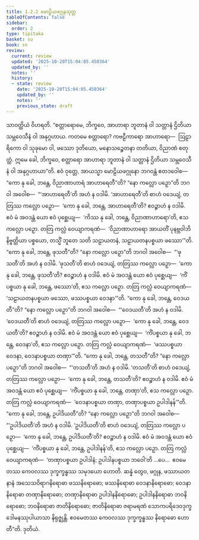 ```yaml
---
title: 1.2.2 မောဠိယဖဂ္ဂုနသုတ္တ
tableOfContents: false
sidebar:
  order: 2
type: tipitaka
basket: su
book: sn
review:
  current: review
  updated: '2025-10-20T15:04:05.450364'
  updated_by: ''
  notes: ''
  history:
  - state: review
    date: '2025-10-20T15:04:05.450364'
    updated_by: ''
    notes: ''
    previous_state: draft
---
```



<DynamicBreadcrumb />


<ReviewStatus review={frontmatter.review} showDetails={true} />

<HypothesisAnnotation frontmatter={frontmatter} />

<Division number="12" book="sn" e="ch" v="18" p="281">

<Paragraph number="72" book="sn">
သာဝတ္ထိယံ ဝိဟရတိ. “စတ္တာရောမေ, ဘိက္ခဝေ, အာဟာရာ ဘူတာနံ ဝါ သတ္တာနံ ဌိတိယာ သမ္ဘဝေသီနံ ဝါ အနုဂ္ဂဟာယ. ကတမေ စတ္တာရော? ကဗဠီကာရော အာဟာရော—  ဩဠာရိကော ဝါ သုခုမော ဝါ, ဖဿော ဒုတိယော, မနောသဉ္စေတနာ တတိယာ, ဝိညာဏံ စတုတ္ထံ. ဣမေ ခေါ, ဘိက္ခဝေ, စတ္တာရော အာဟာရာ ဘူတာနံ ဝါ သတ္တာနံ ဌိတိယာ သမ္ဘဝေသီနံ ဝါ အနုဂ္ဂဟာယာ”တိ.
</Paragraph>

<Paragraph number="73" book="sn">
ဧဝံ ဝုတ္တေ, အာယသ္မာ မောဠိယဖဂ္ဂုနော ဘဂဝန္တံ ဧတဒဝေါစ—  “ကော နု ခေါ, ဘန္တေ, ဝိညာဏာဟာရံ အာဟာရေတီ”တိ? “နော ကလ္လော ပဉှော”တိ ဘဂဝါ အဝေါစ—  “‘အာဟာရေတီ’တိ အဟံ န ဝဒါမိ. ‘အာဟာရေတီ’တိ စာဟံ ဝဒေယျံ, တတြဿ ကလ္လော ပဉှော—  ‘ကော နု ခေါ, ဘန္တေ, အာဟာရေတီ’တိ? ဧဝဉ္စာဟံ န ဝဒါမိ. ဧဝံ မံ အဝဒန္တံ ယော ဧဝံ ပုစ္ဆေယျ—  ‘ကိဿ နု ခေါ, ဘန္တေ, ဝိညာဏာဟာရော’တိ, ဧသ ကလ္လော ပဉှော. တတြ ကလ္လံ ဝေယျာကရဏံ—  ‘ဝိညာဏာဟာရော အာယတိံ ပုနဗ္ဘဝါဘိနိဗ္ဗတ္တိယာ ပစ္စယော, တသ္မိံ ဘူတေ သတိ သဠာယတနံ, သဠာယတနပစ္စယာ ဖဿော’”တိ.
</Paragraph>

<Paragraph number="74" book="sn">
“ကော နု ခေါ, ဘန္တေ, ဖုသတီ”တိ? “နော ကလ္လော ပဉှော”တိ ဘဂဝါ အဝေါစ—  “‘ဖုသတီ’တိ အဟံ န ဝဒါမိ. ‘ဖုသတီ’တိ စာဟံ ဝဒေယျံ, တတြဿ ကလ္လော ပဉှော—  ‘ကော နု ခေါ, ဘန္တေ, ဖုသတီ’တိ? ဧဝဉ္စာဟံ န ဝဒါမိ. ဧဝံ မံ အဝဒန္တံ ယော ဧဝံ ပုစ္ဆေယျ—  ‘ကိံပစ္စယာ နု ခေါ, ဘန္တေ, ဖဿော’တိ, ဧသ ကလ္လော ပဉှော. တတြ ကလ္လံ ဝေယျာကရဏံ—  ‘သဠာယတနပစ္စယာ ဖဿော, ဖဿပစ္စယာ ဝေဒနာ’”တိ.
</Paragraph>

<Paragraph number="75" book="sn">
“ကော နု ခေါ, ဘန္တေ, ဝေဒယတီ”တိ? “နော ကလ္လော ပဉှော”တိ ဘဂဝါ အဝေါစ—  “‘ဝေဒယတီ’တိ အဟံ န ဝဒါမိ. ‘ဝေဒယတီ’တိ စာဟံ ဝဒေယျံ, တတြဿ ကလ္လော ပဉှော—  ‘ကော နု ခေါ, ဘန္တေ, ဝေဒယတီ’တိ? ဧဝဉ္စာဟံ န ဝဒါမိ. ဧဝံ မံ အဝဒန္တံ ယော ဧဝံ ပုစ္ဆေယျ—  ‘ကိံပစ္စယာ နု ခေါ, ဘန္တေ, ဝေဒနာ’တိ, ဧသ ကလ္လော ပဉှော. တတြ ကလ္လံ ဝေယျာကရဏံ—  ‘ဖဿပစ္စယာ ဝေဒနာ, ဝေဒနာပစ္စယာ တဏှာ’”တိ.
</Paragraph>

<Paragraph number="76" book="sn">
“ကော နု ခေါ, ဘန္တေ, တသတီ”တိ? “နော ကလ္လော ပဉှော”တိ ဘဂဝါ အဝေါစ—  “‘တသတီ’တိ အဟံ န ဝဒါမိ. ‘တသတီ’တိ စာဟံ ဝဒေယျံ, တတြဿ ကလ္လော ပဉှော—  ‘ကော နု ခေါ, ဘန္တေ, တသတီ’တိ? ဧဝဉ္စာဟံ န ဝဒါမိ. ဧဝံ မံ အဝဒန္တံ ယော ဧဝံ ပုစ္ဆေယျ—  ‘ကိံပစ္စယာ နု ခေါ, ဘန္တေ, တဏှာ’တိ, ဧသ ကလ္လော ပဉှော. တတြ ကလ္လံ ဝေယျာကရဏံ—  ‘ဝေဒနာပစ္စယာ တဏှာ, တဏှာပစ္စယာ ဥပါဒါနန်’”တိ.
</Paragraph>

<Paragraph number="77" book="sn">
“ကော နု ခေါ, ဘန္တေ, ဥပါဒိယတီ”တိ? “နော ကလ္လော ပဉှော”တိ ဘဂဝါ အဝေါစ—  “‘ဥပါဒိယတီ’တိ အဟံ န ဝဒါမိ. ‘ဥပါဒိယတီ’တိ စာဟံ ဝဒေယျံ, တတြဿ ကလ္လော ပဉှော—  ‘ကော နု ခေါ, ဘန္တေ, ဥပါဒိယတီ’တိ? ဧဝဉ္စာဟံ န ဝဒါမိ. ဧဝံ မံ အဝဒန္တံ ယော ဧဝံ ပုစ္ဆေယျ—  ‘ကိံပစ္စယာ နု ခေါ, ဘန္တေ, ဥပါဒါနန်’တိ, ဧသ ကလ္လော ပဉှော. တတြ ကလ္လံ ဝေယျာကရဏံ—  ‘တဏှာပစ္စယာ ဥပါဒါနံ; ဥပါဒါနပစ္စယာ ဘဝေါ’တိ …ပေ…  ဧဝမေတဿ ကေဝလဿ ဒုက္ခက္ခန္ဓဿ သမုဒယော ဟောတိ.
</Paragraph>

<Paragraph number="78" book="sn">
ဆန္နံ တွေဝ, ဖဂ္ဂုန, ဖဿာယတနာနံ အသေသဝိရာဂနိရောဓာ ဖဿနိရောဓော; ဖဿနိရောဓာ ဝေဒနာနိရောဓော; ဝေဒနာနိရောဓာ တဏှာနိရောဓော; တဏှာနိရောဓာ ဥပါဒါနနိရောဓော; ဥပါဒါနနိရောဓာ ဘဝနိရောဓော; ဘဝနိရောဓာ ဇာတိနိရောဓော; ဇာတိနိရောဓာ ဇရာမရဏံ သောကပရိဒေဝဒုက္ခဒေါမနဿုပါယာသာ နိရုဇ္ဈန္တိ. ဧဝမေတဿ ကေဝလဿ ဒုက္ခက္ခန္ဓဿ နိရောဓော ဟောတီ”တိ.

</Paragraph>
</Division>

<Paragraph number="79" type="center" book="sn">
ဒုတိယံ.
</Paragraph>